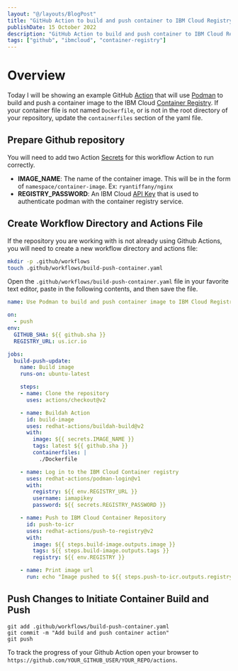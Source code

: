 ```yaml
---
layout: "@/layouts/BlogPost"
title: "GitHub Action to build and push container to IBM Cloud Registry"
publishDate: 15 October 2022
description: "GitHub Action to build and push container to IBM Cloud Registry"
tags: ["github", "ibmcloud", "container-registry"]
---
```



# Overview

Today I will be showing an example GitHub [Action](https://docs.github.com/en/actions) that will use [Podman][podman] to build and push a container image to the IBM Cloud [Container Registry][icr]. If your container file is not named `Dockerfile`, or is not in the root directory of your repository, update the `containerfiles` section of the yaml file.  

## Prepare Github repository

You will need to add two Action [Secrets][action-secret] for this workflow Action to run correctly.

- **IMAGE_NAME**: The name of the container image. This will be in the form of `namespace/container-image`. Ex: `ryantiffany/nginx`
- **REGISTRY_PASSWORD**: An IBM Cloud [API Key][api-key] that is used to authenticate podman with the container registry service.

## Create Workflow Directory and Actions File

If the repository you are working with is not already using Github Actions, you will need to create a new workflow directory and actions file:

```bash
mkdir -p .github/workflows
touch .github/workflows/build-push-container.yaml
```

Open the `.github/workflows/build-push-container.yaml` file in your favorite text editor, paste in the following contents, and then save the file.

```yaml
name: Use Podman to build and push container image to IBM Cloud Registry

on:
  - push
env:
  GITHUB_SHA: ${{ github.sha }}
  REGISTRY_URL: us.icr.io

jobs:
  build-push-update:
    name: Build image
    runs-on: ubuntu-latest

    steps:
    - name: Clone the repository
      uses: actions/checkout@v2

    - name: Buildah Action
      id: build-image
      uses: redhat-actions/buildah-build@v2
      with:
        image: ${{ secrets.IMAGE_NAME }}
        tags: latest ${{ github.sha }}
        containerfiles: |
          ./Dockerfile

    - name: Log in to the IBM Cloud Container registry
      uses: redhat-actions/podman-login@v1
      with:
        registry: ${{ env.REGISTRY_URL }}
        username: iamapikey
        password: ${{ secrets.REGISTRY_PASSWORD }}

    - name: Push to IBM Cloud Container Repository
      id: push-to-icr
      uses: redhat-actions/push-to-registry@v2
      with:
        image: ${{ steps.build-image.outputs.image }}
        tags: ${{ steps.build-image.outputs.tags }}
        registry: ${{ env.REGISTRY }}

    - name: Print image url
      run: echo "Image pushed to ${{ steps.push-to-icr.outputs.registry-paths }}"
```

## Push Changes to Initiate Container Build and Push

```
git add .github/workflows/build-push-container.yaml
git commit -m "Add build and push container action"
git push
```

To track the progress of your Github Action open your browser to `https://github.com/YOUR_GITHUB_USER/YOUR_REPO/actions`.

[podman]: https://podman.io
[icr]: https://cloud.ibm.com/docs/Registry?topic=Registry-registry_overview
[action-secret]: https://docs.github.com/en/actions/security-guides/encrypted-secrets#creating-encrypted-secrets-for-a-repository
[api-key]: https://cloud.ibm.com/docs/account?topic=account-userapikey&interface=ui